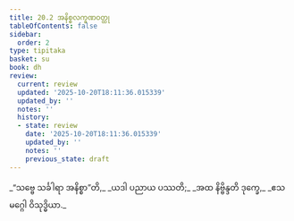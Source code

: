 ```yaml
---
title: 20.2 အနိစ္စလက္ခဏဝတ္ထု
tableOfContents: false
sidebar:
  order: 2
type: tipitaka
basket: su
book: dh
review:
  current: review
  updated: '2025-10-20T18:11:36.015339'
  updated_by: ''
  notes: ''
  history:
  - state: review
    date: '2025-10-20T18:11:36.015339'
    updated_by: ''
    notes: ''
    previous_state: draft
---
```



<DynamicBreadcrumb />


<ReviewStatus review={frontmatter.review} showDetails={true} />

<HypothesisAnnotation frontmatter={frontmatter} />

<Division number="277" book="dh" e="ch" v="18" p="53">

<Paragraph number="299" type="verses" book="dh">
_“သဗ္ဗေ သင်္ခါရာ အနိစ္စာ”တိ,_  
_ယဒါ ပညာယ ပဿတိ;_  
_အထ နိဗ္ဗိန္ဒတိ ဒုက္ခေ,_  
_ဧသ မဂ္ဂေါ ဝိသုဒ္ဓိယာ._
</Paragraph>
</Division>